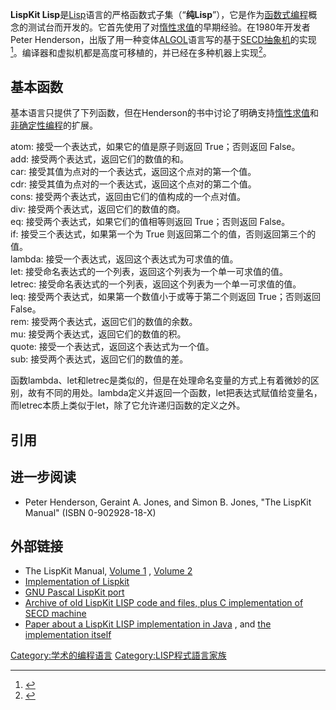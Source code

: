 '''LispKit Lisp'''是[[LISP|Lisp]]语言的严格函数式子集（“'''纯Lisp'''”），它是作为[[函数式编程|函数式编程]]概念的测试台而开发的。它首先使用了对[[惰性求值|惰性求值]]的早期经验。在1980年开发者Peter Henderson，出版了用一种变体[[ALGOL|ALGOL]]语言写的基于[[SECD抽象机|SECD抽象机]]的实现<ref name="henderson">{{cite book | last=Henderson | first=Peter | title=Functional Programming: Application and Implementation | url=https://epdf.pub/functional-programming-application-and-implementation.html | year=1980 | publisher=Prentice Hall | isbn=0-13-331579-7 | access-date=2021-12-28 | archive-date=2021-12-28 | archive-url=https://web.archive.org/web/20211228111622/https://epdf.pub/functional-programming-application-and-implementation.html }}</ref>。编译器和虚拟机都是高度可移植的，并已经在多种机器上实现<ref>{{cite web|title=An implementation of the Lispkit described in the book "FUNCTIONAL PROGRAMMING: Application and Implementation", by Peter Henderson|url=https://github.com/carld/lispkit|access-date=2021-12-28|archive-date=2021-12-30|archive-url=https://web.archive.org/web/20211230072756/https://github.com/carld/lispkit}}</ref>。

== 基本函数 ==
基本语言只提供了下列函数，但在Henderson的书中讨论了明确支持[[惰性求值|惰性求值]]和[[非确定性编程|非确定性编程]]的扩展。

;atom: 接受一个表达式，如果它的值是原子则返回 True；否则返回 False。
;add: 接受两个表达式，返回它们的数值的和。
;car: 接受其值为点对的一个表达式，返回这个点对的第一个值。
;cdr: 接受其值为点对的一个表达式，返回这个点对的第二个值。
;cons: 接受两个表达式，返回由它们的值构成的一个点对值。
;div: 接受两个表达式，返回它们的数值的商。
;eq: 接受两个表达式，如果它们的值相等则返回 True；否则返回 False。
;if: 接受三个表达式，如果第一个为 True 则返回第二个的值，否则返回第三个的值。
;lambda: 接受一个表达式，返回这个表达式为可求值的值。
;let: 接受命名表达式的一个列表，返回这个列表为一个单一可求值的值。
;letrec: 接受命名表达式的一个列表，返回这个列表为一个单一可求值的值。
;leq: 接受两个表达式，如果第一个数值小于或等于第二个则返回 True；否则返回 False。
;rem: 接受两个表达式，返回它们的数值的余数。
;mu: 接受两个表达式，返回它们的数值的积。
;quote: 接受一个表达式，返回这个表达式为一个值。
;sub: 接受两个表达式，返回它们的数值的差。

函数lambda、let和letrec是类似的，但是在处理命名变量的方式上有着微妙的区别，故有不同的用处。lambda定义并返回一个函数，let把表达式赋值给变量名，而letrec本质上类似于let，除了它允许递归函数的定义之外。

==引用==
{{reflist|2}}

== 进一步阅读 ==
*Peter Henderson, Geraint A. Jones, and Simon B. Jones, "The LispKit Manual" (ISBN 0-902928-18-X)

== 外部链接 ==
* The LispKit Manual, [http://www.cs.ox.ac.uk/files/3299/PRG32%20vol%201.pdf Volume 1] {{Wayback|url=http://www.cs.ox.ac.uk/files/3299/PRG32%20vol%201.pdf |date=20160304062717 }}, [http://www.cs.ox.ac.uk/files/3300/PRG32%20vol%202.pdf Volume 2] {{Wayback|url=http://www.cs.ox.ac.uk/files/3300/PRG32%20vol%202.pdf |date=20160304113042 }}
* [http://www.softwarepreservation.org/projects/LISP/lispkit/LispKit.tar.gz/view Implementation of Lispkit] {{Wayback|url=http://www.softwarepreservation.org/projects/LISP/lispkit/LispKit.tar.gz/view |date=20210404180748 }}
* [http://www.softwarepreservation.org/projects/LISP/lispkit/LispKit-GNU_Pascal.tar.gz/view GNU Pascal LispKit port] {{Wayback|url=http://www.softwarepreservation.org/projects/LISP/lispkit/LispKit-GNU_Pascal.tar.gz/view |date=20210404180832 }}
* [https://github.com/hanshuebner/secd/tree/master/lispkit/LKIT-2 Archive of old LispKit LISP code and files, plus C implementation of SECD machine]
* [http://perun.pmf.uns.ac.rs/radovanovic/publications/2002-prim-lisp.pdf Paper about a LispKit LISP implementation in Java] {{Wayback|url=http://perun.pmf.uns.ac.rs/radovanovic/publications/2002-prim-lisp.pdf |date=20160303181154 }}, and [https://perun.pmf.uns.ac.rs/radovanovic/downloads.htm the implementation itself] {{Wayback|url=https://perun.pmf.uns.ac.rs/radovanovic/downloads.htm |date=20210302074520 }}

{{Lisp programming language}}
[[Category:学术的编程语言|Category:学术的编程语言]]
[[Category:LISP程式語言家族|Category:LISP程式語言家族]]